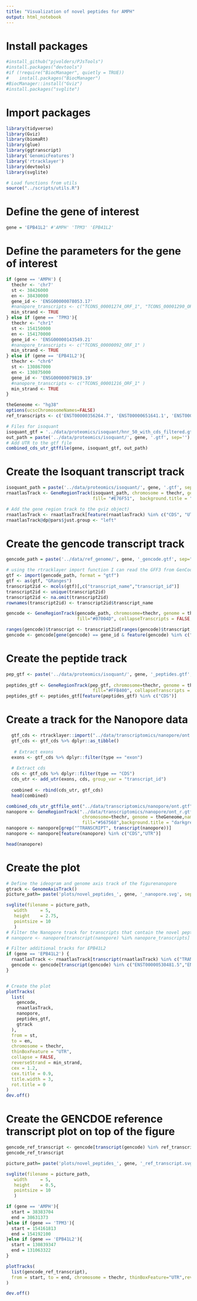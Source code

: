 ```yaml
---
title: "Visualization of novel peptides for AMPH"
output: html_notebook
---
```

# Install packages
```r
#install_github("pjvolders/PJsTools")
#install.packages("devtools")
#if (!require("BiocManager", quietly = TRUE))
#    install.packages("BiocManager")
#BiocManager::install("Gviz")
#install.packages("svglite")
```

# Import packages
```r
library(tidyverse)
library(Gviz)
library(biomaRt)
library(glue)
library(ggtranscript)
library('GenomicFeatures')
library('rtracklayer')
library(devtools)
library(svglite)

# Load functions from utils
source("../scripts/utils.R") 
```

# Define the gene of interest
```r
gene = 'EPB41L2' #'AMPH' 'TPM3' 'EPB41L2'
```



# Define the parameters for the gene of interest
```r
if (gene == 'AMPH') {
  thechr <- 'chr7'
  st <- 38426000
  en <- 38430000
  gene_id <- 'ENSG00000078053.17'
  #nanopore_transcripts <- c("TCONS_00001274_ORF_1", "TCONS_00001290_ORF_1" )
  min_strand <- TRUE
} else if (gene == 'TPM3'){
  thechr <- "chr1"
  st <- 154150000
  en <- 154170000
  gene_id <- 'ENSG00000143549.21'
  #nanopore_transcripts <- c("TCONS_00000092_ORF_1" )
  min_strand <- TRUE
} else if (gene == 'EPB41L2'){
  thechr <- "chr6"
  st <- 130867000
  en <- 130875000
  gene_id <- 'ENSG00000079819.19'
  #nanopore_transcripts <- c("TCONS_00001216_ORF_1" )
  min_strand <- TRUE
}

theGeneome <- "hg38"
options(ucscChromosomeNames=FALSE)
ref_transcripts <- c('ENST00000356264.7', 'ENST00000651641.1', 'ENST00000337057.8')
```


```r
# Files for isoquant
isoquant_gtf = '../data/proteomics/isoquant/hnr_50_with_cds_filtered.gtf'
out_path = paste('../data/proteomics/isoquant/', gene, '.gtf', sep='')
# Add UTR to the gtf file
combined_cds_utr_gtffile(gene, isoquant_gtf, out_path)
```



# Create the Isoquant transcript track
```r
isoquant_path = paste('../data/proteomics/isoquant/', gene, '.gtf', sep="")
rnaatlasTrack <- GeneRegionTrack(isoquant_path, chromosome = thechr, genome = theGeneome, name = "PacBio", col="NA", 
                                 fill= "#E76F51",  background.title = "darkgrey", col="NA", transcriptAnnotation="transcript")

# Add the gene region track to the gviz object)
rnaatlasTrack <- rnaatlasTrack[feature(rnaatlasTrack) %in% c("CDS", "UTR")]
rnaatlasTrack@dp@pars$just.group <- "left"

```

# Create the gencode transcript track
```r
gencode_path = paste('../data/ref_genome/', gene, '_gencode.gtf', sep="")

# using the rtracklayer import function I can read the GFF3 from GenCode and create conversion table between gene id and gene symbol
gtf <- import(gencode_path, format = "gtf")
gtf <- as(gtf, "GRanges")
transcript2id <- mcols(gtf)[,c("transcript_name","transcript_id")]
transcript2id <- unique(transcript2id)
transcript2id <- na.omit(transcript2id)
rownames(transcript2id) <- transcript2id$transcript_name

gencode <- GeneRegionTrack(gencode_path, chromosome=thechr, genome = theGeneome,name = 'GENCODE', col="NA", 
                           fill="#07004D", collapseTranscripts = FALSE,  background.title = "darkgrey", showId = TRUE, transcriptAnnotation = "transcript", geneSymbol = TRUE)

ranges(gencode)$transcript <- transcript2id[ranges(gencode)$transcript, "transcript_id"]
gencode <- gencode[gene(gencode) == gene_id & feature(gencode) %in% c("CDS", "UTR")]
```

# Create the peptide track
```r
pep_gtf <- paste('../data/proteomics/isoquant/', gene, '_peptides.gtf', sep="")
  
peptides_gtf <- GeneRegionTrack(pep_gtf, chromosome=thechr, genome = theGeneome, name = 'Peptides', 
                                 fill="#FFB400", collapseTranscripts = FALSE,  background.title = "darkgrey", col="NA", transcriptAnnotation="transcript")
peptides_gtf <- peptides_gtf[feature(peptides_gtf) %in% c("CDS")]
```

# Create a track for the Nanopore data

```r
  gtf_cds <- rtracklayer::import("../data/transcriptomics/nanopore/ont.gtf")
  gtf_cds <- gtf_cds %>% dplyr::as_tibble()
  
   # Extract exons
  exons <- gtf_cds %>% dplyr::filter(type == "exon")
  
  # Extract cds
  cds <- gtf_cds %>% dplyr::filter(type == "CDS")
  cds_utr <- add_utr(exons, cds, group_var = "transcript_id")
  
  combined <- rbind(cds_utr, gtf_cds)
  head(combined)
```


```r
combined_cds_utr_gtffile_ont("../data/transcriptomics/nanopore/ont.gtf", "../data/transcriptomics/nanopore/ont_r.gtf")
nanopore <- GeneRegionTrack("../data/transcriptomics/nanopore/ont_r.gtf", 
                             chromosome=thechr, genome = theGeneome,name = 'Nanopore', start=st, end=en,
                             fill="#567568",background.title = "darkgrey", col="NA", transcriptAnnotation="transcript_id")
nanopore <- nanopore[grep("^TRANSCRIPT", transcript(nanopore))]
nanopore <- nanopore[feature(nanopore) %in% c("CDS","UTR")]

head(nanopore)
```

# Create the plot
```r

# Define the ideogram and genome axis track of the figurenanopore
gtrack <- GenomeAxisTrack()
picture_path= paste('plots/novel_peptides_', gene, '_nanopore.svg', sep='')

svglite(filename = picture_path,
   width     = 5,
   height    = 2.75,
   pointsize = 10
   )
# Filter the Nanopore track for transcripts that contain the novel peptides
# nanopore <- nanopore[transcript(nanopore) %in% nanopore_transcripts]

# Filter additional tracks for EPB41L2
if (gene == 'EPB41L2') {
  rnaatlasTrack <- rnaatlasTrack[transcript(rnaatlasTrack) %in% c("TRANSCRIPT22463.CHR6.NNIC","TRANSCRIPT22489.CHR6.NIC","TRANSCRIPT22511.CHR6.NIC")]
  gencode <- gencode[transcript(gencode) %in% c("ENST00000530481.5","ENST00000337057.8","ENST00000628542.2","ENST00000530757.5","ENST00000368128.6","ENST00000527411.5", "ENST00000524581.5","ENST00000527659.5","ENST00000529208.5","ENST00000527017.6","ENST00000527423.5","ENST00000456097.6", "ENST00000525198.1")]
}


# Create the plot
plotTracks(
  list(
    gencode,
    rnaatlasTrack,
    nanopore,
    peptides_gtf,
    gtrack
  ),
  from = st,
  to = en,
  chromosome = thechr,
  thinBoxFeature = "UTR",
  collapse = FALSE,
  reverseStrand = min_strand,
  cex = 1.2,
  cex.title = 0.9,
  title.width = 3,
  rot.title = 0
)
dev.off()
```


# Create the GENCDOE reference transcript plot on top of the figure
```r
gencode_ref_transcript <- gencode[transcript(gencode) %in% ref_transcripts]
gencode_ref_transcript

picture_path= paste('plots/novel_peptides_', gene, '_ref_transcript.svg', sep='')

svglite(filename = picture_path,
   width     = 5,
   height    = 0.5,
   pointsize = 10
   )

if (gene == 'AMPH'){
  start = 38383704
  end = 38631373
}else if (gene == 'TPM3'){
  start = 154161813
  end = 154192100
}else if (gene == 'EPB41L2'){
  start = 130839347
  end = 131063322
}

plotTracks(
  list(gencode_ref_transcript),
  from = start, to = end, chromosome = thechr, thinBoxFeature="UTR",reverseStrand = TRUE, collapse = FALSE
)

dev.off()
```
